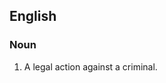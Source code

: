 ==English==
===Noun===
{{en-noun|sg=[[plea]] [[of]] [[the]] [[crown]]}}
# {{context|English Law}} A legal action against a criminal.